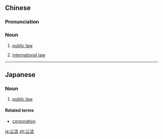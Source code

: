 ==Chinese==
{{zh-forms}}

===Pronunciation===
{{zh-pron
|m=gōngfǎ
|c=gung1 faat3
|cat=n
}}

===Noun===
{{zh-noun}}

# {{lb|zh|law}} [[public law]]
# {{lb|zh|law}} [[international law]]

----

==Japanese==
{{ja-kanjitab|こう|ほう|yomi=o}}
{{wikipedia|lang=ja}}

===Noun===
{{ja-noun|こうほう}}

# {{lb|ja|legal|sort=こうほう}} [[public law]]

====Related terms====
* {{ja-def|公法人}} [[corporation]]

[[ja:公法]]
[[zh:公法]]
